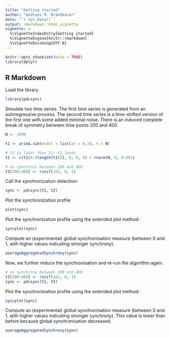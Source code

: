 ```yaml
---
title: "Getting started"
author: "Andreas M. Brandmaier"
date: "`r Sys.Date()`"
output: rmarkdown::html_vignette
vignette: >
  %\VignetteIndexEntry{Getting started}
  %\VignetteEngine{knitr::rmarkdown}
  %\VignetteEncoding{UTF-8}
---
```


```r
knitr::opts_chunk$set(echo = TRUE)
library(dplyr)
```

## R Markdown

Load the library.

```r
library(pdcsync)
```

Simulate two time series. The first time series is generated from an autoregressive process. 
The second time series is a time-shifted version of the first one with some added minimal noise.
There is an induced complete break of symmetry between time points 200 and 400.

```r
N <- 1000

t1 <- arima.sim(model = list(ar = 0.2), n = N)

# t2 is later than t1; t1 leads
t2 <- c(t1[4:(length(t1))], 0, 0, 0) + rnorm(N, 0, 0.001)

# no synchrony between 200 and 400
t2[200:400] <- runif(201, 0, 1)
```

Call the synchronization detection:

```r
sync <- pdcsync(t1, t2)
```

Plot the synchronization profile

```r
plot(sync)
```

Plot the synchronization profile using the extended plot method:

```r
syncplot(sync)

```

Compute an (experimental) global synchronisation measure (between 0 and 1, with higher values indicating stronger synchrony). 

```r
averageAggregatedSynchrony(sync)
```

Now, we further reduce the synchronisation and re-run the algorithm again.

```r
# no synchrony between 200 and 400
t2[200:600] <- runif(201, 0, 1)
sync <- pdcsync(t1, t2)
```



Plot the synchronization profile using the extended plot method:

```r
syncplot(sync)

```

Compute an (experimental) global synchronisation measure (between 0 and 1, with higher values indicating stronger synchrony). This value is lower than before because global synchronisation decreased.

```r
averageAggregatedSynchrony(sync)
```